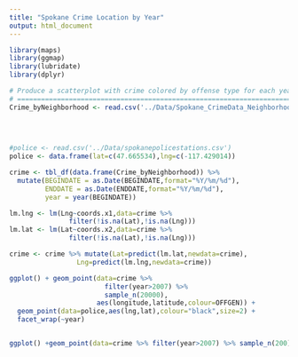 ```yaml
---
title: "Spokane Crime Location by Year"
output: html_document
---
```

```r
library(maps)
library(ggmap)
library(lubridate)
library(dplyr)

# Produce a scatterplot with crime colored by offense type for each year
# ======================================================================
Crime_byNeighborhood <- read.csv('../Data/Spokane_CrimeData_Neighborhood.csv')   # Read in the data
                                                                         # This will be updated
                                                                         # when ezknitr is
                                                                         # included

#police <- read.csv('../Data/spokanepolicestations.csv')                 # Read in police station locations
police <- data.frame(lat=c(47.665534),lng=c(-117.429014))

crime <- tbl_df(data.frame(Crime_byNeighborhood)) %>%                    # Convert to local dataframe for easy printing
  mutate(BEGINDATE = as.Date(BEGINDATE,format="%Y/%m/%d"),               # Date conversion
         ENDDATE = as.Date(ENDDATE,format="%Y/%m/%d"),
         year = year(BEGINDATE))                                         # Extract year

lm.lng <- lm(Lng~coords.x1,data=crime %>%                                # Linear models to convert x/y to lat/long (change)
               filter(!is.na(Lat),!is.na(Lng)))
lm.lat <- lm(Lat~coords.x2,data=crime %>% 
               filter(!is.na(Lat),!is.na(Lng)))

crime <- crime %>% mutate(Lat=predict(lm.lat,newdata=crime),             # Use predict to update lat/long
                 Lng=predict(lm.lng,newdata=crime))

ggplot() + geom_point(data=crime %>%                                     # 
                        filter(year>2007) %>% 
                        sample_n(20000),
                      aes(longitude,latitude,colour=OFFGEN)) + 
  geom_point(data=police,aes(lng,lat),colour="black",size=2) + 
  facet_wrap(~year)


ggplot() +geom_point(data=crime %>% filter(year>2007) %>% sample_n(200),aes(coords.x1,coords.x2,colour=OFFGEN)) + facet_wrap(~year)
```
